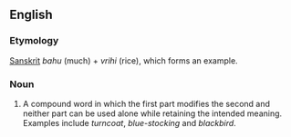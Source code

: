 ==English==
{{wikipedia}}
===Etymology===
[[Sanskrit]] ''bahu'' (much) + ''vrihi'' (rice), which forms an example.

===Noun===
{{en-noun}}

# {{linguistics}} A compound word in which the first part modifies the second and neither part can be used alone while retaining the intended meaning. Examples include ''turncoat'', ''blue-stocking'' and ''blackbird''.